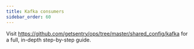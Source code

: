 ```yaml
---
title: Kafka consumers
sidebar_order: 60
---
```


Visit https://github.com/getsentry/ops/tree/master/shared_config/kafka for a full, in-depth step-by-step guide.
